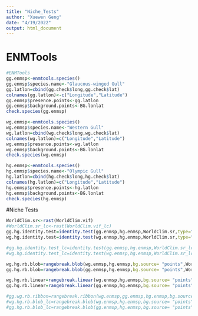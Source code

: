 ---
title: "Niche_Tests"
author: "Xuewen Geng"
date: "4/19/2022"
output: html_document
---
# ENMTools
```{r ENMTools, cache=TRUE}
#ENMTools
gg.enmsp<-enmtools.species()
gg.enmsp$species.name<-"Glaucous-winged Gull"
gg.latlon=cbind(gg.check$long,gg.check$lat)
colnames(gg.latlon)<-c("Longitude","Latitude")
gg.enmsp$presence.points<-gg.latlon
gg.enmsp$background.points<-BG.lonlat
check.species(gg.enmsp)

wg.enmsp<-enmtools.species()
wg.enmsp$species.name<-"Western Gull"
wg.latlon=cbind(wg.check$long,wg.check$lat)
colnames(wg.latlon)=c("Longitude","Latitude")
wg.enmsp$presence.points<-wg.latlon
wg.enmsp$background.points<-BG.lonlat
check.species(wg.enmsp)

hg.enmsp<-enmtools.species()
hg.enmsp$species.name<-"Olympic Gull"
hg.latlon=cbind(hg.check$long,hg.check$lat)
colnames(hg.latlon)=c("Longitude","Latitude")
hg.enmsp$presence.points<-hg.latlon
hg.enmsp$background.points<-BG.lonlat
check.species(hg.enmsp)

```

#Niche Tests
```{r,cache=TRUE}
WorldClim.sr<-rast(WorldClim.vif)
#WorldClim.sr_lc<-rast(WorldClim.vif_lc)
gg.hg.identity.test=identity.test(gg.enmsp,hg.enmsp,WorldClim.sr,type="mx",bg.source= "points",low.memory = TRUE,factors="landcover.type")
wg.hg.identity.test=identity.test(wg.enmsp,hg.enmsp,WorldClim.sr,type="mx",bg.source= "points",low.memory = TRUE,factors="landcover.type")

#gg.hg.identity.test_lc=identity.test(gg.enmsp,hg.enmsp,WorldClim.sr_lc,type="mx",bg.source= "points",low.memory = TRUE)
#wg.hg.identity.test_lc=identity.test(wg.enmsp,hg.enmsp,WorldClim.sr_lc,type="mx",bg.source= "points",low.memory = TRUE)

wg.hg.rb.blob=rangebreak.blob(wg.enmsp,hg.enmsp,bg.source= "points",WorldClim.sr,type = "mx",low.memory=TRUE,factors="landcover.type")
gg.hg.rb.blob=rangebreak.blob(gg.enmsp,hg.enmsp,bg.source= "points",WorldClim.sr,type = "mx",low.memory=TRUE,factors="landcover.type")

wg.hg.rb.linear=rangebreak.linear(wg.enmsp,hg.enmsp,bg.source= "points",WorldClim.sr,type = "mx",low.memory=TRUE,factors="landcover.type")
gg.hg.rb.linear=rangebreak.linear(gg.enmsp,hg.enmsp,bg.source= "points",WorldClim.sr,type = "mx",low.memory=TRUE,factors="landcover.type")

#gg.wg.rb.ribbon=rangebreak.ribbon(wg.enmsp,gg.enmsp,hg.enmsp,bg.source="points",WorldClim.sr,type="mx",low.memory=TRUE,factors="landcover.type" )
#wg.hg.rb.blob_lc=rangebreak.blob(wg.enmsp,hg.enmsp,bg.source= "points", WorldClim.sr_lc,type = "mx",low.memory=TRUE)
#gg.hg.rb.blob_lc=rangebreak.blob(gg.enmsp,hg.enmsp,bg.source= "points", WorldClim.sr_lc,type = "mx",low.memory=TRUE)

```